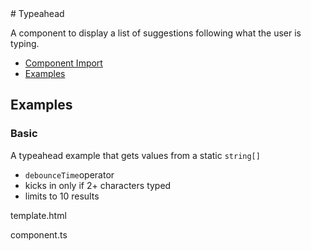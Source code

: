 
<Meta of={typeaheadStories} />

<div className="d-flex align-items-center justify-content-between">
  # Typeahead

  <NgbComponentDemoLink component="typeahead" />
</div>

<p className="lead">A component to display a list of suggestions following what the user is typing.</p>

<NgbComponentAlert component="typeahead" />

<ul>
  <li>
    <a href="#component-import" target="_self">Component Import</a>
  </li>
  <li>
    <a href="#examples" target="_self">Examples</a>
  </li>
</ul>

<NgbComponentImport module="NgbTypeaheadModule" />

## Examples

### Basic

A typeahead example that gets values from a static
<code>string[]</code>
<ul>
  <li><code>debounceTime</code>operator</li>
  <li>kicks in only if 2+ characters typed</li>
  <li>limits to 10 results</li>
</ul>

<PostTabs>
  <PostTabHeader slot="tabs" panel="typeaheadSampleBasicHtml">template.html</PostTabHeader>
  <PostTabPanel name="typeaheadSampleBasicHtml">
    <Source code={typeaheadSampleBasicHtml} language="html"/>
  </PostTabPanel>

  <PostTabHeader slot="tabs" panel="typeaheadSampleBasicAngular">component.ts</PostTabHeader>
  <PostTabPanel name="typeaheadSampleBasicAngular">
    <Source code={typeaheadSampleBasicAngular} language="ts"/>
  </PostTabPanel>
</PostTabs>
